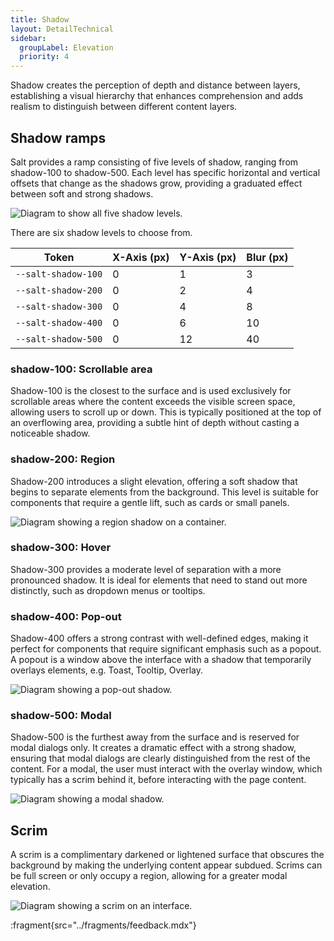 ```yaml
---
title: Shadow
layout: DetailTechnical
sidebar:
  groupLabel: Elevation
  priority: 4
---
```


Shadow creates the perception of depth and distance between layers, establishing a visual hierarchy that enhances comprehension and adds realism to distinguish between different content layers.

## Shadow ramps

Salt provides a ramp consisting of five levels of shadow, ranging from shadow-100 to shadow-500. Each level has specific horizontal and vertical offsets that change as the shadows grow, providing a graduated effect between soft and strong shadows.

<Image
  src="/img/foundations/shadow-ramps.png"
  alt="Diagram to show all five shadow levels."
/>

There are six shadow levels to choose from.

| Token               | X-Axis (px) | Y-Axis (px) | Blur (px) |
| ------------------- | ----------- | ----------- | --------- |
| `--salt-shadow-100` | 0           | 1           | 3         |
| `--salt-shadow-200` | 0           | 2           | 4         |
| `--salt-shadow-300` | 0           | 4           | 8         |
| `--salt-shadow-400` | 0           | 6           | 10        |
| `--salt-shadow-500` | 0           | 12          | 40        |

### shadow-100: Scrollable area

Shadow-100 is the closest to the surface and is used exclusively for scrollable areas where the content exceeds the visible screen space, allowing users to scroll up or down. This is typically positioned at the top of an overflowing area, providing a subtle hint of depth without casting a noticeable shadow.

### shadow-200: Region

Shadow-200 introduces a slight elevation, offering a soft shadow that begins to separate elements from the background. This level is suitable for components that require a gentle lift, such as cards or small panels.

<Image
  src="/img/foundations/shadow-container.png"
  alt="Diagram showing a region shadow on a container."
/>

### shadow-300: Hover

Shadow-300 provides a moderate level of separation with a more pronounced shadow. It is ideal for elements that need to stand out more distinctly, such as dropdown menus or tooltips.

### shadow-400: Pop-out

Shadow-400 offers a strong contrast with well-defined edges, making it perfect for components that require significant emphasis such as a popout. A popout is a window above the interface with a shadow that temporarily overlays elements, e.g. Toast, Tooltip, Overlay.

<Image
  src="/img/foundations/shadow-popout.png"
  alt="Diagram showing a pop-out shadow."
/>

### shadow-500: Modal

Shadow-500 is the furthest away from the surface and is reserved for modal dialogs only. It creates a dramatic effect with a strong shadow, ensuring that modal dialogs are clearly distinguished from the rest of the content. For a modal, the user must interact with the overlay window, which typically has a scrim behind it, before interacting with the page content.

<Image
  src="/img/foundations/shadow-modal.png"
  alt="Diagram showing a modal shadow."
/>

## Scrim

A scrim is a complimentary darkened or lightened surface that obscures the background by making the underlying content appear subdued. Scrims can be full screen or only occupy a region, allowing for a greater modal elevation.

<Image
  src="/img/foundations/shadow-scrim.png"
  alt="Diagram showing a scrim on an interface."
/>

:fragment{src="../fragments/feedback.mdx"}
